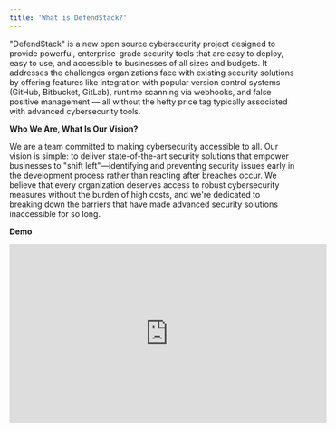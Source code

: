 ```yaml
---
title: 'What is DefendStack?'
---
```


"DefendStack" is a new open source cybersecurity project designed to provide powerful, enterprise-grade security tools that are easy to deploy, easy to use, and accessible to businesses of all sizes and budgets. It addresses the challenges organizations face with existing security solutions by offering features like integration with popular version control systems (GitHub, Bitbucket, GitLab), runtime scanning via webhooks, and false positive management — all without the hefty price tag typically associated with advanced cybersecurity tools.

**Who We Are, What Is Our Vision?**

We are a team committed to making cybersecurity accessible to all. Our vision is simple: to deliver state-of-the-art security solutions that empower businesses to "shift left"—identifying and preventing security issues early in the development process rather than reacting after breaches occur. We believe that every organization deserves access to robust cybersecurity measures without the burden of high costs, and we're dedicated to breaking down the barriers that have made advanced security solutions inaccessible for so long.

**Demo**

<iframe width="560" height="315" src="https://www.youtube.com/embed/Ra7VFaBthBg" frameborder="0" allow="autoplay; encrypted-media" allowfullscreen></iframe>
